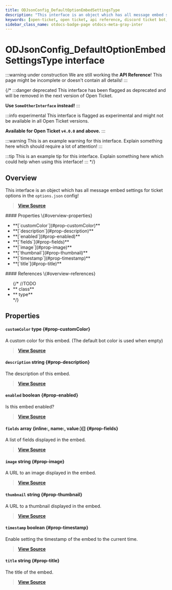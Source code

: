 ```yaml
---
title: ODJsonConfig_DefaultOptionEmbedSettingsType
description: "This interface is an object which has all message embed settings for ticket options in the `options.json` config!"
keywords: [open-ticket, open ticket, api reference, discord ticket bot, interface]
sidebar_class_name: otdocs-badge-page otdocs-meta-gray-inter
---
```

<head>
    <link rel="apple-touch-icon" href="/img/logo_vertical.png"/>
</head>

# ODJsonConfig_DefaultOptionEmbedSettingsType <M color="gray">interface</M>

:::warning under construction
We are still working the **API Reference**! This page might be incomplete or doesn't contain all details!
:::

{/*
:::danger deprecated
This interface has been flagged as deprecated and will be removed in the next version of Open Ticket.

**Use `SomeOtherInterface` instead!**
:::

:::info experimental
This interface is flagged as experimental and might not be available in all Open Ticket versions.

**Available for Open Ticket `v4.0.0` and above.**
:::

:::warning
This is an example warning for this interface. Explain something here which should require a lot of attention!
:::

:::tip
This is an example tip for this interface. Explain something here which could help when using this interface!
:::
*/}

## Overview
This interface is an object which has all message embed settings for ticket options in the `options.json` config!

> [**View Source**](https://otgithub.dj-dj.be/tree/main/src/core/api/defaults/config.ts#L290)

<FlexHorizontal>
<div style={{width:"50%"}} className="otdocs-flex-mobile-width">
    #### Properties \{#overview-properties}
    <ul>
        <li>**[`customColor`](#prop-customColor)**</li>
        <li>**[`description`](#prop-description)**</li>
        <li>**[`enabled`](#prop-enabled)**</li>
        <li>**[`fields`](#prop-fields)**</li>
        <li>**[`image`](#prop-image)**</li>
        <li>**[`thumbnail`](#prop-thumbnail)**</li>
        <li>**[`timestamp`](#prop-timestamp)**</li>
        <li>**[`title`](#prop-title)**</li>
    </ul>
</div>
<div style={{width:"50%"}} className="otdocs-flex-mobile-width">
    #### References \{#overview-references}
    <ul>
        {/*
        //TODO
        <li>**<code><ApiUrl url="class:ODId" label="api.ODId"/></code> <M color="purple">class</M>**</li>
        <li>**<code><ApiUrl url="type:ODExampleType" label="api.ODExampleType"/></code> <M color="brown">type</M>**</li>
        */}
    </ul>
</div>
</FlexHorizontal>

## Properties
<Divider></Divider>
#### `customColor` <M color="brown">type</M> <ApiBlock><ApiUrl url="https://discord.js.org/docs/packages/discord.js/main/ColorResolvable:TypeAlias" label="discord.ColorResolvable"/></ApiBlock> \{#prop-customColor}
A custom color for this embed. (The default bot color is used when empty)

> [**View Source**](https://otgithub.dj-dj.be/tree/main/src/core/api/defaults/config.ts#L298)

<Divider></Divider>
#### `description` <M color="blue">string</M> <ApiBlock><ApiUrl url="js:string" label="string"/></ApiBlock> \{#prop-description}
The description of this embed.

> [**View Source**](https://otgithub.dj-dj.be/tree/main/src/core/api/defaults/config.ts#L296)

<Divider></Divider>
#### `enabled` <M color="red">boolean</M> <ApiBlock><ApiUrl url="js:boolean" label="boolean"/></ApiBlock> \{#prop-enabled}
Is this embed enabled?

> [**View Source**](https://otgithub.dj-dj.be/tree/main/src/core/api/defaults/config.ts#L292)

<Divider></Divider>
#### `fields` <M color="pink">array</M> <ApiBlock>\{inline:<ApiUrl url="js:boolean" label="boolean"/>, name:<ApiUrl url="js:string" label="string"/>, value:<ApiUrl url="js:string" label="string"/>\}[]</ApiBlock> \{#prop-fields}
A list of fields displayed in the embed.

> [**View Source**](https://otgithub.dj-dj.be/tree/main/src/core/api/defaults/config.ts#L305)

<Divider></Divider>
#### `image` <M color="blue">string</M> <ApiBlock><ApiUrl url="js:string" label="string"/></ApiBlock> \{#prop-image}
A URL to an image displayed in the embed.

> [**View Source**](https://otgithub.dj-dj.be/tree/main/src/core/api/defaults/config.ts#L301)

<Divider></Divider>
#### `thumbnail` <M color="blue">string</M> <ApiBlock><ApiUrl url="js:string" label="string"/></ApiBlock> \{#prop-thumbnail}
A URL to a thumbnail displayed in the embed.

> [**View Source**](https://otgithub.dj-dj.be/tree/main/src/core/api/defaults/config.ts#L303)

<Divider></Divider>
#### `timestamp` <M color="red">boolean</M> <ApiBlock><ApiUrl url="js:boolean" label="boolean"/></ApiBlock> \{#prop-timestamp}
Enable setting the timestamp of the embed to the current time.

> [**View Source**](https://otgithub.dj-dj.be/tree/main/src/core/api/defaults/config.ts#L313)

<Divider></Divider>
#### `title` <M color="blue">string</M> <ApiBlock><ApiUrl url="js:string" label="string"/></ApiBlock> \{#prop-title}
The title of the embed.

> [**View Source**](https://otgithub.dj-dj.be/tree/main/src/core/api/defaults/config.ts#L294)

<Divider></Divider>

